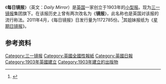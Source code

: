 {{expand|time=2015-02-20T03:10:48+00:00}}
{{Infobox Newspaper
|name = 每日镜报<br/>Daily Mirror
|image = Daily Mirror placard peace to be signed June 1919.jpg
|type = 日报
|format = [[小型报|小型报]]
|foundation = 1903年11月2日
|owners = [[三一镜报集团|三一镜报集团]]
|political = [[英国工党|工党]]
|headquarters = [[英国|英国]][[伦敦|伦敦]][[加拿大第一广场|加拿大第一广场]]
|editor = [[理查德·华莱士|理查德·华莱士]]
|website = [http://www.mirror.co.uk/ www.mirror.co.uk]
|ISSN =
|oclc = 223228477
}}

《'''每日镜报'''》（英文：''Daily Mirror''）是[[英国|英国]]一家创立于1903年的[[小型报|小型报]]。现为[[三一镜报|三一镜报]]集团旗下。在该报历史上曾有两次改名为《'''镜报'''》，此名称也是英国对该报的流行称法。2011年4月，《每日镜报》日发行量为1172785份。<ref>{{Cite news |url=http://www.guardian.co.uk/media/2011/may/13/april-abcs-national-titles?intcmp=239|title=Royal wedding boosts sales of six national papers|accessdate=29 July 2011|work=The Guardian|location=London |date =13 May 2011}}</ref>其姐妹报纸为《[[星期日镜报|星期日镜报]]》。

==参考资料==
{{reflist}}

{{英國媒體}}
{{Newspaper-stub}}

[[Category:三一镜报|Category:三一镜报]]
[[Category:英國全國性報紙|Category:英國全國性報紙]]
[[Category:英國日報|Category:英國日報]]
[[Category:1903年英國建立|Category:1903年英國建立]]
[[Category:1903年建立的出版物|Category:1903年建立的出版物]]